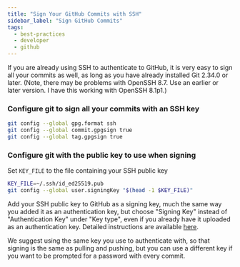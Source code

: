 ```yaml
---
title: "Sign Your GitHub Commits with SSH"
sidebar_label: "Sign GitHub Commits"
tags:
  - best-practices
  - developer
  - github
---
```


If you are already using SSH to authenticate to GitHub, it is very easy to sign all your commits as well, as long as you have already installed Git 2.34.0 or later. (Note, there may be problems with OpenSSH 8.7. Use an earlier or later version. I have this working with OpenSSH 8.1p1.)

### Configure git to sign all your commits with an SSH key

```bash
git config --global gpg.format ssh
git config --global commit.gpgsign true
git config --global tag.gpgsign true
```

### Configure git with the public key to use when signing

Set `KEY_FILE` to the file containing your SSH public key

```bash
KEY_FILE=~/.ssh/id_ed25519.pub
git config --global user.signingKey "$(head -1 $KEY_FILE)"
```

Add your SSH public key to GitHub as a signing key, much the same way you added it as an authentication key, but choose "Signing Key" instead of "Authentication Key" under "Key type", even if you already have it uploaded as an authentication key. Detailed instructions are available [here](https://docs.github.com/en/authentication/connecting-to-github-with-ssh/adding-a-new-ssh-key-to-your-github-account#adding-a-new-ssh-key-to-your-account).

We suggest using the same key you use to authenticate with, so that signing is the same as pulling and pushing, but you can use a different key if you want to be prompted for a password with every commit.
